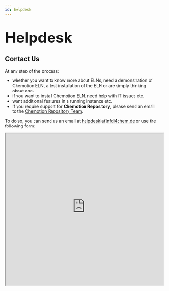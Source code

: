 ```yaml
---
id: helpdesk
---
```


<h1>
  <font size="40">Helpdesk</font>
</h1>

## Contact Us

At any step of the process:

- whether you want to know more about ELNs, need a demonstration of Chemotion ELN, a test installation of the ELN or are simply thinking about one.
- if you want to install Chemotion ELN, need help with IT issues etc.
- want additional features in a running instance etc.
- If you require support for **Chemotion Repository**, please send an email to the [Chemotion Repository Team](mailto:chemotion-repository@lists.kit.edu).

To do so, you can send us an email at [helpdesk[at]nfdi4chem.de](mailto:helpdesk@nfdi4chem.de) or use the following form:

<iframe
  src="https://chemotion-helpdesk-form.chemotion.scc.kit.edu/"
  width="520px"
  height="500px"
/>
